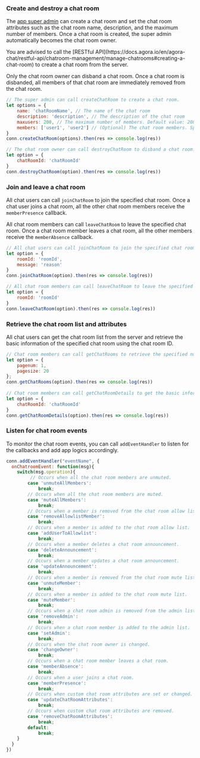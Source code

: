 <PlatformWrapper platform="web">

### Create and destroy a chat room

The [app super admin](/agora-chat/restful-api/chatroom-management/manage-chatroom-admins) can create a chat room and set the chat room attributes such as the chat room name, description, and the maximum number of members. Once a chat room is created, the super admin automatically becomes the chat room owner.

<div class="alert note">You are advised to call the [RESTful API](https://docs.agora.io/en/agora-chat/restful-api/chatroom-management/manage-chatrooms#creating-a-chat-room) to create a chat room from the server.</div>

Only the chat room owner can disband a chat room. Once a chat room is disbanded, all members of that chat room are immediately removed from the chat room.

```javascript
// The super admin can call createChatRoom to create a chat room.
let options = {
    name: 'chatRoomName', // The name of the chat room
    description: 'description', // The description of the chat room
    maxusers: 200, // The maximum number of members. Default value: 200. Maximum value: 5,000.
    members: ['user1', 'user2'] // (Optional) The chat room members. Specify at least one user.
}
conn.createChatRoom(options).then(res => console.log(res))

// The chat room owner can call destroyChatRoom to disband a chat room.
let option = {
    chatRoomId: 'chatRoomId'
}
conn.destroyChatRoom(option).then(res => console.log(res))
```

### Join and leave a chat room

All chat users can call `joinChatRoom` to join the specified chat room. Once a chat user joins a chat room, all the other chat room members receive the `memberPresence` callback.

All chat room members can call `leaveChatRoom` to leave the specified chat room. Once a chat room member leaves a chat room, all the other members receive the `memberAbsence` callback.

```javascript
// All chat users can call joinChatRoom to join the specified chat room.
let option = {
    roomId: 'roomId',
    message: 'reason'
}
conn.joinChatRoom(option).then(res => console.log(res))

// All chat room members can call leaveChatRoom to leave the specified chat room.
let option = {
    roomId: 'roomId'
}
conn.leaveChatRoom(option).then(res => console.log(res))
```

### Retrieve the chat room list and attributes

All chat users can get the chat room list from the server and retrieve the basic information of the specified chat room using the chat room ID.

```javascript
// Chat room members can call getChatRooms to retrieve the specified number of chat rooms from the server by page. The maximum value of pageSize is 1,000.
let option = {
    pagenum: 1,
    pagesize: 20
};
conn.getChatRooms(option).then(res => console.log(res))
														
// Chat room members can call getChatRoomDetails to get the basic information of the specified chat room by passing the chat room ID.
let option = {
    chatRoomId: 'chatRoomId'
}
conn.getChatRoomDetails(option).then(res => console.log(res))
```


### Listen for chat room events

To monitor the chat room events, you can call `addEventHandler` to listen for the callbacks and add app logics accordingly.

```javascript
conn.addEventHandler("eventName", {
  onChatroomEvent: function(msg){
    switch(msg.operation){
         // Occurs when all the chat room members are unmuted.
        case 'unmuteAllMembers':
            break;
        // Occurs when all the chat room members are muted.
        case 'muteAllMembers':
            break;
        // Occurs when a member is removed from the chat room allow list.
        case 'removeAllowlistMember':
            break;
        // Occurs when a member is added to the chat room allow list.
        case 'addUserToAllowlist':
            break;
        // Occurs when a member deletes a chat room announcement.
        case 'deleteAnnouncement':
            break;
        // Occurs when a member updates a chat room announcement.
        case 'updateAnnouncement':
            break;
        // Occurs when a member is removed from the chat room mute list.
        case 'unmuteMember':
            break;
        // Occurs when a member is added to the chat room mute list.
        case 'muteMember':
            break;
        // Occurs when a chat room admin is removed from the admin list.
        case 'removeAdmin':
            break;
        // Occurs when a chat room member is added to the admin list.
        case 'setAdmin':
            break;
        // Occurs when the chat room owner is changed.
        case 'changeOwner':
            break;
        // Occurs when a chat room member leaves a chat room.
        case 'memberAbsence':
            break;
        // Occurs when a user joins a chat room.
        case 'memberPresence':
            break;
        // Occurs when custom chat room attributes are set or changed.
        case 'updateChatRoomAttributes':
            break;
        // Occurs when custom chat room attributes are removed.
        case 'removeChatRoomAttributes':
            break;
        default:
            break;
    }
  }
})
```

</PlatformWrapper>